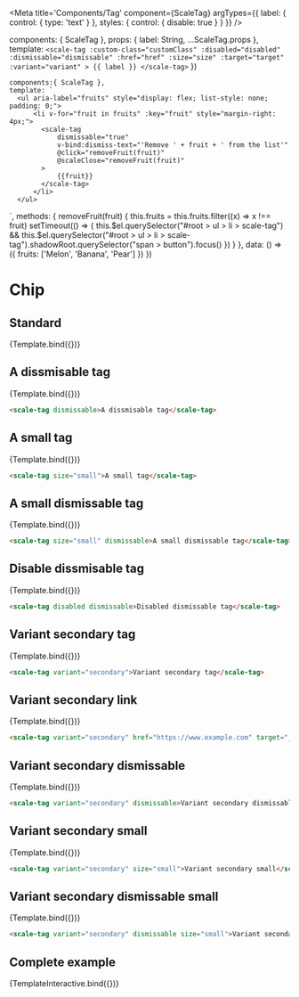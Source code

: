 
<Meta
  title='Components/Tag'
  component={ScaleTag}
  argTypes={{
    label: {
      control: { type: 'text' }
    },
    styles: {
      control: { disable: true }
    }
  }}
/>

  components: { ScaleTag },
  props: {
    label: String,
    ...ScaleTag.props
  },
  template: `
    <scale-tag
    :custom-class="customClass"
    :disabled="disabled"
    :dismissable="dismissable"
    :href="href"
    :size="size"
    :target="target"
    :variant="variant"
    >
    {{ label }}
    </scale-tag>
  `
})

    components:{ ScaleTag },
    template: `
      <ul aria-label="fruits" style="display: flex; list-style: none; padding: 0;">
          <li v-for="fruit in fruits" :key="fruit" style="margin-right: 4px;">
            <scale-tag
                dismissable="true"
                v-bind:dismiss-text="'Remove ' + fruit + ' from the list'"
                @click="removeFruit(fruit)"
                @scaleClose="removeFruit(fruit)"
            >
                {{fruit}}
            </scale-tag>
          </li>
      </ul>
  `,
    methods: {
        removeFruit(fruit) {
            this.fruits = this.fruits.filter((x) => x !== fruit)
            setTimeout(() => {
                this.$el.querySelector("#root > ul > li > scale-tag") && this.$el.querySelector("#root > ul > li > scale-tag").shadowRoot.querySelector("span > button").focus()
            })
        }
    },
    data: () => ({
        fruits: ['Melon', 'Banana', 'Pear']
    })
})

# Chip

## Standard

<Canvas withSource="none">
  <Story
    name='Standard'
    args={{
      label: 'A tag'
    }}
  >
    {Template.bind({})}
  </Story>
</Canvas>

<ArgsTable story="Standard"/>

## A dissmisable tag

<Canvas withSource="none">
    <Story
    name="A dissmisable tag"
    args={{
        label: 'A dissmisable tag',
        dismissable: true
    }}>
    {Template.bind({})}
    </Story>
</Canvas>

```html
<scale-tag dismissable>A dissmisable tag</scale-tag>
```

## A small tag

<Canvas withSource="none">
    <Story
    name="A small tag"
    args={{
        label: 'A small tag',
        size: 'small'
    }}>
    {Template.bind({})}
    </Story>
</Canvas>

```html
<scale-tag size="small">A small tag</scale-tag>
```

## A small dismissable tag

<Canvas withSource="none">
    <Story
    name="A small dismissable tag"
    args={{
        label: 'A small dismissable tag',
        size: 'small',
        dismissable: true
    }}>
    {Template.bind({})}
    </Story>
</Canvas>

```html
<scale-tag size="small" dismissable>A small dismissable tag</scale-tag>
```

## Disable dissmisable tag

<Canvas withSource="none">
    <Story
    name="Disabled dismissable tag"
    args={{
        label: 'Disabled dismissable tag',
        disabled: true,
        dismissable: true,
    }}>
    {Template.bind({})}
    </Story>
</Canvas>

```html
<scale-tag disabled dismissable>Disabled dismissable tag</scale-tag>
```

## Variant secondary tag

<Canvas withSource="none">
    <Story
    name="Variant secondary tag"
    args={{
        label: 'Variant secondary tag',
        variant: 'secondary'
    }}>
    {Template.bind({})}
    </Story>
</Canvas>

```html
<scale-tag variant="secondary">Variant secondary tag</scale-tag>
```

## Variant secondary link

<Canvas withSource="none">
    <Story
    name="Variant secondary link"
    args={{
        label: 'Variant secondary link',
        variant: 'secondary',
        href: 'https://www.example.com',
        target: '_blank'
    }}>
    {Template.bind({})}
    </Story>
</Canvas>

```html
<scale-tag variant="secondary" href="https://www.example.com" target="_blank">Variant secondary link</scale-tag>
```

## Variant secondary dismissable

<Canvas withSource="none">
    <Story
    name="Variant secondary dismissable"
    args={{
        label: 'Variant secondary dismissable',
        variant: 'secondary',
        dismissable: true
    }}>
    {Template.bind({})}
    </Story>
</Canvas>

```html
<scale-tag variant="secondary" dismissable>Variant secondary dismissable</scale-tag>
```

## Variant secondary small

<Canvas withSource="none">
    <Story
    name="Variant secondary small"
    args={{
        label: 'Variant secondary small',
        variant: 'secondary',
        size: 'small'
    }}>
    {Template.bind({})}
    </Story>
</Canvas>

```html
<scale-tag variant="secondary" size="small">Variant secondary small</scale-tag>
```

## Variant secondary dismissable small

<Canvas withSource="none">
    <Story
    name="Variant secondary dismissable small"
    args={{
        label: 'Variant secondary dismissable small',
        variant: 'secondary',
        dismissable: true,
        size: 'small'
    }}>
    {Template.bind({})}
    </Story>
</Canvas>

```html
<scale-tag variant="secondary" dismissable size="small">Variant secondary dismissable small</scale-tag>
```

## Complete example

<Canvas withSource="none">
    <Story
        name="Complete example"
    >
        {TemplateInteractive.bind({})}
    </Story>
</Canvas>